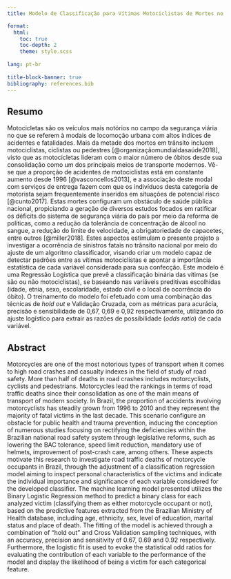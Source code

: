 ```yaml
---
title: Modelo de Classificação para Vítimas Motociclistas de Mortes no Trânsito

format: 
  html: 
    toc: true
    toc-depth: 2
    theme: style.scss
    
lang: pt-br
    
title-block-banner: true
bibliography: references.bib
---
```


## Resumo

Motocicletas são os veículos mais notórios no campo da segurança viária no que se referem à modais de locomoção urbana com altos índices de acidentes e fatalidades. Mais da metade dos mortos em trânsito incluem motociclistas, ciclistas ou pedestres [@organizaçãomundialdasaúde2018], visto que as motocicletas lideram com o maior número de óbitos desde sua consolidação como um dos principais meios de transporte modernos. Vê-se que a proporção de acidentes de motociclistas está em constante aumento desde 1996 [@vasconcellos2013], e a associação deste modal com serviços de entrega fazem com que os indivíduos desta categoria de motorista sejam frequentemente inseridos em situações de potencial risco [@cunto2017]. Estas mortes configuram um obstáculo de saúde pública nacional, propiciando a geração de diversos estudos focados em ratificar os déficits do sistema de segurança viária do país por meio da reforma de políticas, como a redução da tolerância de concentração de álcool no sangue, a redução do limite de velocidade, a obrigatoriedade de capacetes, entre outros [@miller2018]. Estes aspectos estimulam o presente projeto a investigar a ocorrência de sinistros fatais no trânsito nacional por meio do ajuste de um algoritmo classificador, visando criar um modelo capaz de detectar padrões entre as vítimas motociclistas e apontar a importância estatística de cada variável considerada para sua confecção. Este modelo é uma Regressão Logística que prevê a classificação binária das vítimas (se são ou não motociclistas), se baseando nas variáveis preditivas escolhidas (idade, etnia, sexo, escolaridade, estado civil e o local de ocorrência do óbito). O treinamento do modelo foi efetuado com uma combinação das técnicas de *hold out* e Validação Cruzada, com as métricas para acurácia, precisão e sensibilidade de 0,67, 0,69 e 0,92 respectivamente, utilizando do ajuste logístico para extrair as razões de possibilidade (*odds ratio*) de cada variável.

## Abstract

Motorcycles are one of the most notorious types of transport when it comes to high road crashes and casualty indexes in the field of study of road safety. More than half of deaths in road crashes includes motorcyclists, cyclists and pedestrians. Motorcycles lead the rankings in terms of road traffic deaths since their consolidation as one of the main means of transport of modern society. In Brazil, the proportion of accidents involving motorcyclists has steadily grown from 1996 to 2010 and they represent the majority of fatal victims in the last decade. This scenario configure an obstacle for public health and trauma prevention, inducing the conception of numerous studies focusing on rectifying the deficiencies within the Brazilian national road safety system through legislative reforms, such as lowering the BAC tolerance, speed limit reduction, mandatory use of helmets, improvement of post-crash care, among others. These aspects motivate this research to investigate road traffic deaths of motorcycle occupants in Brazil, through the adjustment of a classification regression model aiming to inspect personal characteristics of the victims and indicate the individual importance and significance of each variable considered for the developed classifier. The machine learning model presented utilizes the Binary Logistic Regression method to predict a binary class for each analyzed victim (classifying them as either motorcycle occupant or not), based on the predictive features extracted from the Brazilian Ministry of Health database, including age, ethnicity, sex, level of education, marital status and place of death. The fitting of the model is achieved through a combination of "hold out" and Cross Validation sampling techniques, with an accuracy, precision and sensitivity of 0.67, 0.69 and 0.92 respectively. Furthermore, the logistic fit is used to evoke the statistical odd ratios for evaluating the contribution of each variable to the performance of the model and display the likelihood of being a victim for each categorical feature.